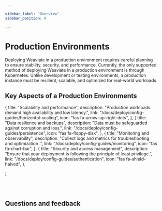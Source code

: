 ```yaml
---

sidebar_label: "Overview"
sidebar_position: 0 

---
```


# Production Environments

Deploying Weaviate in a production environment requires careful planning to ensure stability, security, and performance. 
Currently, the only supported method of deploying Weaviate in a production environment is through Kubernetes. 
Unlike development or testing environments, a production instance must be resilient, scalable, and optimized for real-world workloads.

## Key Aspects of a Production Environments



  {
    title: "Scalability and performance",
    description: "Production workloads demand high availability and low latency.",
    link: "/docs/deploy/config-guides/horizontal-scaling",
    icon: "fas fa-arrow-up-right-dots",
  },
    {
    title: "Data resilience and backups",
    description: "Data must be safeguarded against corruption and loss.",
    link: "/docs/deploy/config-guides/persistence",
    icon: "fas fa-floppy-disk",
  },
    {
    title: "Monitoring and observability",
    description: "Collect logs and metrics for troubleshooting and optimization .",
    link: "/docs/deploy/config-guides/monitoring",
    icon: "fas fa-chart-bar",
  },
    {
    title: "Security and access management",
    description: "Ensure that your deployment is following the principle of least privilege.",
    link: "/docs/deploy/config-guides/authentication",
    icon: "fas fa-shield-halved",
  },

]

<br />
<CardsSection items={mainReferencesData} />
<br />


## Questions and feedback


<DocsFeedback/>
